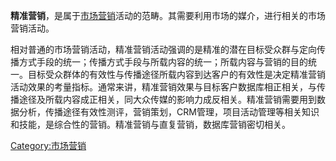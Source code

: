 {{NoteTA
|1=zh:营销; zh-hans:营销; zh-hk:營銷; zh-tw:行銷;
}}
{{市场营销}}
{{unreferenced|time=2011-09-08T12:39:21+00:00}}
'''精准营销'''，是属于[[市场营销|市场营销]]活动的范畴。其需要利用市场的媒介，进行相关的市场营销活动。

相对普通的市场营销活动，精准营销活动强调的是精准的潜在目标受众群与定向传播方式手段的统一；传播方式手段与所载内容的统一；所载内容与营销的目的统一。目标受众群体的有效性与传播途径所载内容到达客户的有效性是决定精准营销活动效果的考量指标。通常来讲，精准营销效果与目标客户数据库相正相关，与传播途径及所载内容成正相关，同大众传媒的影响力成反相关。精准营销需要用到数据分析，传播途径有效性测评，营销策划，CRM管理，项目活动管理等相关知识和技能，是综合性的营销。精准营销与直复营销，数据库营销密切相关。

{{经济学小作品}}

[[Category:市场营销|Category:市场营销]]